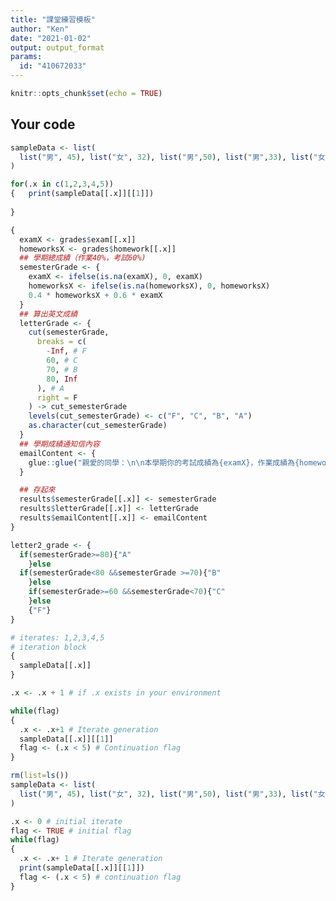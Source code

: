 ---
title: "課堂練習模板"
author: "Ken"
date: "2021-01-02"
output: output_format
params:
  id: "410672033"
---

```{r setup, include=FALSE}
knitr::opts_chunk$set(echo = TRUE)
```

## Your code

```{r}
sampleData <- list(
  list("男", 45), list("女", 32), list("男",50), list("男",33), list("女", 21)
)

for(.x in c(1,2,3,4,5))
{   print(sampleData[[.x]][[1]])
  
}
```

```{r}
{
  examX <- grades$exam[[.x]]
  homeworksX <- grades$homework[[.x]]
  ## 學期總成績（作業40%，考試60%)
  semesterGrade <- {
    examX <- ifelse(is.na(examX), 0, examX)
    homeworksX <- ifelse(is.na(homeworksX), 0, homeworksX)
    0.4 * homeworksX + 0.6 * examX
  }
  ## 算出英文成績
  letterGrade <- {
    cut(semesterGrade,
      breaks = c(
        -Inf, # F
        60, # C
        70, # B
        80, Inf
      ), # A
      right = F
    ) -> cut_semesterGrade
    levels(cut_semesterGrade) <- c("F", "C", "B", "A")
    as.character(cut_semesterGrade)
  }
  ## 學期成績通知信內容
  emailContent <- {
    glue::glue("親愛的同學：\n\n本學期你的考試成績為{examX}，作業成績為{homeworksX}，經換算學期成績為{semesterGrade}（為{letterGrade}等）。\n\n祝學習愉快")
  }

  ## 存起來
  results$semesterGrade[[.x]] <- semesterGrade
  results$letterGrade[[.x]] <- letterGrade
  results$emailContent[[.x]] <- emailContent
}
```


```{r}
letter2_grade <- {
  if(semesterGrade>=80){"A"
    }else
  if(semesterGrade<80 &&semesterGrade >=70){"B"
    }else
    if(semesterGrade>=60 &&semesterGrade<70){"C"
    }else
    {"F"}
}
```


```{r}
# iterates: 1,2,3,4,5
# iteration block
{
  sampleData[[.x]]
}

.x <- .x + 1 # if .x exists in your environment


```


```{r}
while(flag)
{
  .x <- .x+1 # Iterate generation
  sampleData[[.x]][[1]]
  flag <- (.x < 5) # Continuation flag
}
```


```{r}
rm(list=ls())
sampleData <- list(
  list("男", 45), list("女", 32), list("男",50), list("男",33), list("女", 21)
)
```

```{r}
.x <- 0 # initial iterate
flag <- TRUE # initial flag
while(flag)
{
  .x <- .x+ 1 # Iterate generation
  print(sampleData[[.x]][[1]])
  flag <- (.x < 5) # continuation flag
}
```


```{r}
```


```{r}
```


```{r}
```

